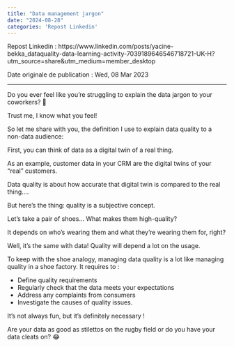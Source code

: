 ---
title: "Data management jargon"
date: "2024-08-28"
categories: 'Repost Linkedin'
---

Repost Linkedin : https://www.linkedin.com/posts/yacine-bekka_dataquality-data-learning-activity-7039189646546718721-UK-H?utm_source=share&utm_medium=member_desktop

Date originale de publication : Wed, 08 Mar 2023

---

Do you ever feel like you’re struggling to explain the data jargon to your coworkers? 🤯

Trust me, I know what you feel! 

So let me share with you, the definition I use to explain data quality to a non-data audience:

First, you can think of data as a digital twin of a real thing. 

As an example, customer data in your CRM are the digital twins of your "real" customers. 

Data quality is about how accurate that digital twin is compared to the real thing….

But here's the thing: quality is a subjective concept. 

Let’s take a pair of shoes... What makes them high-quality? 

It depends on who's wearing them and what they're wearing them for, right? 

Well, it's the same with data! Quality will depend a lot on the usage.

To keep with the shoe analogy, managing data quality is a lot like managing quality in a shoe factory. It requires to :

 - Define quality requirements
 - Regularly check that the data meets your expectations
 - Address any complaints from consumers
 - Investigate the causes of quality issues.

It's not always fun, but it's definitely necessary !

Are your data as good as stilettos on the rugby field or do you have your data cleats on? 😂 
